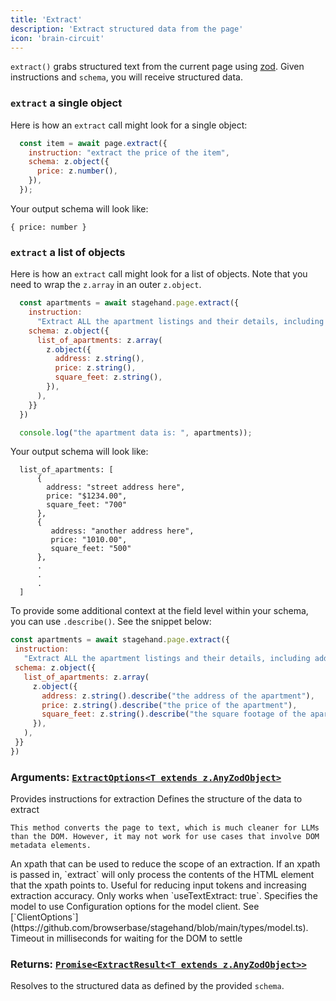 ```yaml
---
title: 'Extract'
description: 'Extract structured data from the page'
icon: 'brain-circuit'
---
```


`extract()` grabs structured text from the current page using [zod](https://github.com/colinhacks/zod). Given instructions and `schema`, you will receive structured data.

### `extract` a single object

Here is how an `extract` call might look for a single object:
```javascript
  const item = await page.extract({
    instruction: "extract the price of the item",
    schema: z.object({
      price: z.number(),
    }),
  });

```
Your output schema will look like:
```
{ price: number }
```

### `extract` a list of objects

Here is how an `extract` call might look for a list of objects. Note that you need to wrap the `z.array` in an outer `z.object`.
```javascript
  const apartments = await stagehand.page.extract({
    instruction:
      "Extract ALL the apartment listings and their details, including address, price, and square feet."
    schema: z.object({
      list_of_apartments: z.array(
        z.object({
          address: z.string(),
          price: z.string(),
          square_feet: z.string(),
        }),
      ),
    }}
  })

  console.log("the apartment data is: ", apartments));
```

Your output schema will look like:
```
  list_of_apartments: [
      {
        address: "street address here",
        price: "$1234.00",
        square_feet: "700"
      },
      {
         address: "another address here",
         price: "1010.00",
         square_feet: "500"
      },
      .
      .
      .
  ]
```

<Tip>To provide some additional context at the field level within your schema, you can use `.describe()`. See the snippet below: </Tip>

```javascript
const apartments = await stagehand.page.extract({
 instruction:
   "Extract ALL the apartment listings and their details, including address, price, and square feet."
 schema: z.object({
   list_of_apartments: z.array(
     z.object({
       address: z.string().describe("the address of the apartment"),
       price: z.string().describe("the price of the apartment"),
       square_feet: z.string().describe("the square footage of the apartment"),
     }),
   ),
 }}
})
```

### **Arguments:** [`ExtractOptions<T extends z.AnyZodObject>`](https://github.com/browserbase/stagehand/blob/main/types/stagehand.ts)

  <ParamField path="instruction" type="string" required>
    Provides instructions for extraction
  </ParamField>

  <ParamField path="schema" type="z.AnyZodObject" required>
    Defines the structure of the data to extract
  </ParamField>

  <ParamField path="useTextExtract" type="boolean" optional>
  
    This method converts the page to text, which is much cleaner for LLMs than the DOM. However, it may not work for use cases that involve DOM metadata elements.
  </ParamField>

  <ParamField path="selector" type="string" optional>
      An xpath that can be used to reduce the scope of an extraction. If an xpath is passed in, `extract` will only process
      the contents of the HTML element that the xpath points to. Useful for reducing input tokens and increasing extraction
      accuracy. Only works when `useTextExtract: true`.
  </ParamField>

  <ParamField path="modelName" type="AvailableModel" optional>
    Specifies the model to use
  </ParamField>

  <ParamField path="modelClientOptions" type="object" optional>
    Configuration options for the model client. See [`ClientOptions`](https://github.com/browserbase/stagehand/blob/main/types/model.ts).
  </ParamField>

  <ParamField path="domSettleTimeoutMs" type="number" optional>
    Timeout in milliseconds for waiting for the DOM to settle
  </ParamField>

### **Returns:** [`Promise<ExtractResult<T extends z.AnyZodObject>>`](https://github.com/browserbase/stagehand/blob/main/types/stagehand.ts)

Resolves to the structured data as defined by the provided `schema`.
